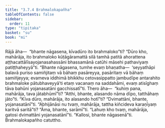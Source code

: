 ```yaml
---
title: "3.7.4 Brahmalokapañha"
tableOfContents: false
sidebar:
  order: 11
type: "tipitaka"
basket: "su"
book: "mi"
---
```



<DynamicBreadcrumb />

<Division number="97" book="mi" bookNo="28">

<Paragraph number="465" book="mi">
Rājā āha—  “bhante nāgasena, kīvadūro ito brahmaloko”ti? “Dūro kho, mahārāja, ito brahmaloko kūṭāgāramattā silā tamhā patitā ahorattena aṭṭhacattālīsayojanasahassāni bhassamānā catūhi māsehi pathaviyaṃ patiṭṭhaheyyā”ti.
</Paragraph>

<Paragraph number="466" book="mi">
“Bhante nāgasena, tumhe evaṃ bhaṇatha—  ‘seyyathāpi balavā puriso samiñjitaṃ vā bāhaṃ pasāreyya, pasāritaṃ vā bāhaṃ samiñjeyya; evameva iddhimā bhikkhu cetovasippatto jambudīpe antarahito brahmaloke pātubhaveyyā’ti etaṃ vacanaṃ na saddahāmi, evaṃ atisīghaṃ tāva bahūni yojanasatāni gacchissatī”ti.
</Paragraph>

<Paragraph number="467" book="mi">
Thero āha—  “kuhiṃ pana, mahārāja, tava jātabhūmī”ti? “Atthi, bhante, alasando nāma dīpo, tatthāhaṃ jāto”ti. “Kīva dūro, mahārāja, ito alasando hotī”ti? “Dvimattāni, bhante, yojanasatānī”ti. “Abhijānāsi nu tvaṃ, mahārāja, tattha kiñcideva karaṇīyaṃ karitvā saritā”ti? “Āma, bhante, sarāmī”ti. “Lahuṃ kho tvaṃ, mahārāja, gatosi dvimattāni yojanasatānī”ti.
</Paragraph>

<Paragraph number="468" book="mi">
“Kallosi, bhante nāgasenā”ti.

</Paragraph>
</Division>

<Paragraph number="469" type="center" book="mi">
Brahmalokapañho catuttho.
</Paragraph>